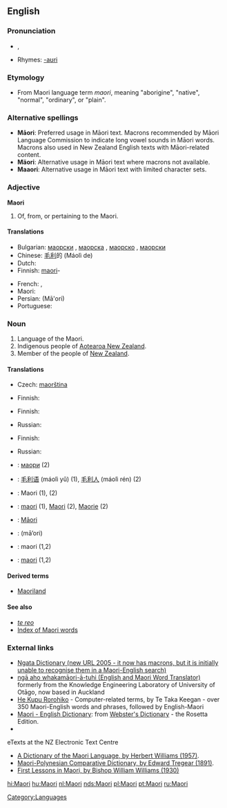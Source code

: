 {{interwiktionary|code=mi}}
==English==
{{wikipedia}}

===Pronunciation===
* {{IPA|/ˈmaʊri/}}, {{SAMPA|/"maUri/}}
* Rhymes: [[Rhymes:English:-aʊri|-aʊri]]

===Etymology===
* From Maori language term ''maori'', meaning "aborigine", "native", "normal", "ordinary", or "plain".

===Alternative spellings===
* '''Māori''': Preferred usage in Māori text. Macrons recommended by Māori Language Commission to indicate long vowel sounds in Māori words. Macrons also used in New Zealand English texts with Māori-related content.
* '''Mäori''': Alternative usage in Māori text where macrons not available.
* '''Maaori''': Alternative usage in Māori text with limited character sets.

===Adjective===
'''Maori'''

# Of, from, or pertaining to the Maori.

====Translations====
{{trans-top|of, from, or pertaining to the Maori}}
* Bulgarian: [[маорски]] {{m}}, [[маорска]] {{f}}, [[маорско]] {{n}}, [[маорски]] {{p}}
* Chinese: [[毛利]]的 (Máolì de)
* Dutch: {{t+|nl|Maori}}
* Finnish: [[maori]]-
{{trans-mid}}
* French: {{t+|fr|maori|m}}, {{t+|fr|maorie|f}}
* Maori: {{t-|mi|Māori|xs=Maori}}
* Persian: {{fa-Arab|[[مائوری]]}} (Mā'ori)
* Portuguese: {{t+|pt|maori}}
{{trans-bottom}}

===Noun===
{{en-noun|Maori|-}}

# Language of the Maori.
# Indigenous people of [[Aotearoa New Zealand]].
# Member of the people of [[New Zealand]].

====Translations====
{{trans-top|language of the Maori}}
* Czech: [[maorština]] {{f}}
{{trans-mid}}
* Finnish: {{t+|fi|maorin kieli}}
{{trans-bottom}}

{{trans-top|indigenous people of Aotearoa New Zealand}}
* Finnish: {{t-|fi|maorit|p}}
{{trans-mid}}
* Russian: {{t|ru|маори|m|f|tr=máori|sc=Cyrl}}
{{trans-bottom}}

{{trans-top|member of the people of New Zealand}}
* Finnish: {{t+|fi|maori}}
{{trans-mid}}
* Russian: {{t|ru|маори|p|tr=máori|sc=Cyrl}}
{{trans-bottom}}

{{checktrans-top}}
* {{ttbc|Bulgarian}}: [[маори]] {{p}} (2)
* {{ttbc|Chinese}}: [[毛利语]] (máolì yǔ) (1), [[毛利人]] (máolì rén) (2)
* {{ttbc|Dutch}}: Maori {{n}} (1), {{m|f}} (2)
* {{ttbc|French}}: [[maori]] {{m}} (1), [[Maori]] {{m}} (2), [[Maorie]] {{f}} (2)
* {{ttbc|Maori}}: [[Māori]]
* {{ttbc|Persian}}: {{fa-Arab|[[مائوری]]}} (mā’ori)
* {{ttbc|Portuguese}}: maori (1,2)
* {{ttbc|Swedish}}: [[maori]] (1,2)
{{checktrans-bottom}}

====Derived terms====
* [[Maoriland]]

====See also====
* ''[[te reo]]''
* [[Index:Maori|Index of Maori words]]

===External links===
* [http://www.learningmedia.co.nz/nz/online/ngata/ Ngata Dictionary (new URL 2005 - it now has macrons, but it is initially unable to recognise them in a Maori-English search)] <!-- Robin wrote to Learning Media about it a second time on 25 May -->
* [http://translator.kedri.info ngā aho whakamāori-ā-tuhi (English and Maori Word Translator)] formerly from the Knowledge Engineering Laboratory of University of Otāgo, now based in Auckland
* [http://www.cs.waikato.ac.nz/~tetaka/kupurorohiko.htm He Kupu Rorohiko] - Computer-related terms, by Te Taka Keegan - over 350 Maori-English words and phrases, followed by English-Maori
* [http://www.websters-online-dictionary.org/definition/Maori-english/ Maori - English Dictionary]: from [http://www.websters-online-dictionary.org/ Webster's Dictionary] - the Rosetta Edition.
* {{ethnologue|code=mri}}
;eTexts at the NZ Electronic Text Centre
* [http://www.nzetc.org/tm/scholarly/tei-WillDict.html A Dictionary of the Maori Language, by Herbert Williams (1957)].
* [http://www.nzetc.org/tm/scholarly/tei-TreMaor.html Maori-Polynesian Comparative Dictionary, by Edward Tregear (1891)].
* [http://www.nzetc.org/tm/scholarly/tei-WilFirs.html First Lessons in Maori, by Bishop William Williams (1930)]

[[Category:Languages]]

[[hi:Maori]]
[[hu:Maori]]
[[nl:Maori]]
[[nds:Maori]]
[[pl:Maori]]
[[pt:Maori]]
[[ru:Maori]]